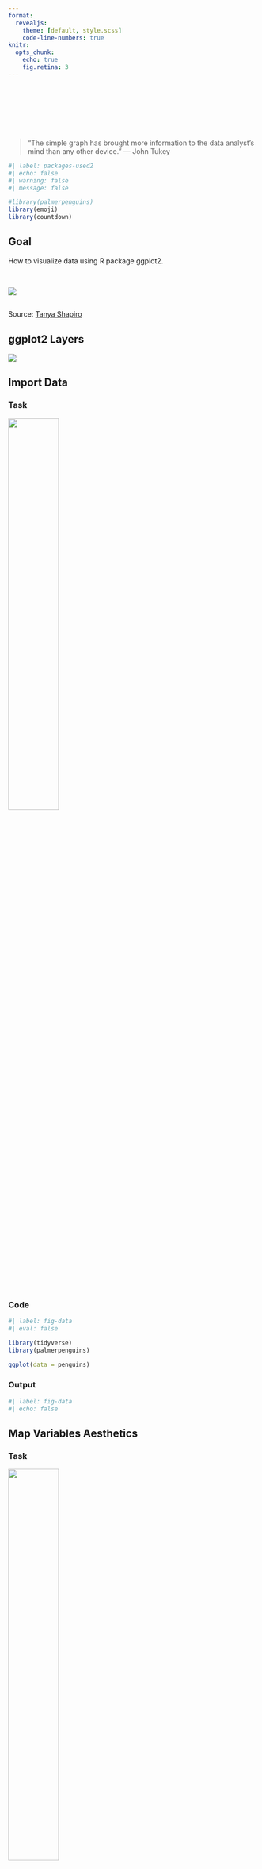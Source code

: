 ```yaml
---
format: 
  revealjs:
    theme: [default, style.scss]
    code-line-numbers: true
knitr:
  opts_chunk: 
    echo: true
    fig.retina: 3
---
```


#  {.inverse background-image="images/logo-ggplot.png" background-size="contain"}

##  {background-color="#"}

<br> <br> <br> <br>

> "The simple graph has brought more information to the data analyst's mind than any other device." --- John Tukey

```r
#| label: packages-used2
#| echo: false
#| warning: false
#| message: false

#library(palmerpenguins)
library(emoji)
library(countdown)
```

## Goal

How to visualize data using R package ggplot2.

<br>

![](https://r4ds.hadley.nz/data-visualize_files/figure-html/unnamed-chunk-7-1.png)

##  {background-image="images/cake-ggplot.png" background-size="contain"}

::: aside
[Source: [Tanya Shapiro](https://twitter.com/tanya_shapiro/status/1576935152575340544/photo/1)]{.small}
:::

##  {background-image="images/layer3d.png" background-size="contain" background-color="#000"}

## ggplot2 Layers {.center}

![](images/layer00.png)

## Import Data

::: panel-tabset
### Task

![](images/layer1.png){width="45%"}

### Code

```r
#| label: fig-data
#| eval: false

library(tidyverse)
library(palmerpenguins)

ggplot(data = penguins)
```

### Output

```r
#| label: fig-data
#| echo: false
```
:::

## Map Variables Aesthetics

::: panel-tabset
### Task

![](images/layer2.png){width="45%"}

### Code

```r
#| label: fig-var
#| eval: false
#| code-line-numbers: "2"

ggplot(data = penguins,
       mapping = aes(x = species))
```

### Output

```r
#| label: fig-var
#| echo: false
```
:::

## Add Geometric Shapes

::: panel-tabset
### Task

![](images/layer3.png){width="45%"}

### Code

```r
#| label: fig-geoms
#| eval: false
#| code-line-numbers: "3"

ggplot(data = penguins,
       mapping = aes(x = species)) +
  geom_bar()
```

### Output

```r
#| label: fig-geoms
#| echo: false
```
:::

## Key Components are:

<br>

1.  [data]{.rainbow-orange},

2.  A set of [aesthetic mappings]{.rainbow-orange} between variables in the data and visual properties, and

3.  At least one layer which describes how to render each observation. Layers are usually created with a [geom]{.rainbow-orange} function.

## `r emo::ji("brain")` YOUR TURN {.your-turn}

::: panel-tabset
### Task

```r
#| label: your-turn1
#| echo: false
```

### Answer

```r
#| label: your-turn1
#| eval: false
#| echo: true

ggplot(data = penguins,
       mapping = aes(x = island)) +
  geom_bar()
```
:::

```r
countdown(minutes = 5,
          play_sound = TRUE,
          top = "-5%", 
          font_size = "2em")
```

## Common Mistakes

-   Make sure that every `(` is matched with a `)` and every `"` is paired with another `"`.

-   Console shows no results but a `+` sign that means your code is incomplete and R is waiting for you to complete the code.

-   in ggplot `+` has to come at the end of the line, not the start

## "Fill" Color

::: panel-tabset
### Task

![](images/layer3.png){width="45%"}

### Code

```r
#| label: fig-fill-colr
#| eval: false
#| code-line-numbers: "3"

ggplot(data = penguins,
       mapping = aes(x = species)) +
  geom_bar(fill = "blue")
```

### Output

```r
#| label: fig-fill-colr
#| echo: false
```
:::

## "Fill" Colors

::: panel-tabset
### Task

![](images/layer3.png){width="45%"}

### Code

```r
#| label: fig-colrs
#| eval: false
#| code-line-numbers: "3"

ggplot(data = penguins,
       mapping = aes(x = species)) +
  geom_bar(fill = c("blue", "green", "yellow"))
```

### Output

```r
#| label: fig-colrs
#| echo: false
```
:::

## "Fill" & "Color" Colors

::: panel-tabset
### Task

![](images/layer3.png){width="45%"}

### Code

```r
#| label: fig-color-colr
#| eval: false
#| code-line-numbers: "4"

ggplot(data = penguins,
       mapping = aes(x = species)) +
  geom_bar(fill = c("blue", "green", "yellow"),
           color = "black")
```

### Output

```r
#| label: fig-color-colr
#| echo: false
```
:::

## `r emo::ji("brain")` YOUR TURN {.your-turn}

::: panel-tabset
### Task

```r
#| label: your-turn2
#| echo: false
```

### Answer

```r
#| label: your-turn2
#| eval: false
#| echo: true

ggplot(data = penguins,
       mapping = aes(x = island)) +
  geom_bar(fill = c("red", "yellow", "darkgreen"),
           color = "black")
```
:::

```r
countdown(minutes = 5,
          play_sound = TRUE,
          top = "-5%", 
          font_size = "2em")
```

## Know Your Data

<br>

```r
glimpse(penguins)
```

## Plot A Continuous Variable

::: panel-tabset
### Task

![](images/layer3.png){width="45%"}

### Code

```r
#| label: fig-cont-var
#| eval: false
#| code-line-numbers: "4,5"

# bill_length_mm is dbl type variable/column

ggplot(data = penguins,
       mapping = aes(x = bill_length_mm)) +
  geom_histogram()
```

### Output

```r
#| label: fig-cont-var
#| echo: false
```
:::

## `r emo::ji("brain")` YOUR TURN {.your-turn}

::: panel-tabset
### Task

```r
#| label: your-turn3
#| echo: false
```

### Answer

```r
#| label: your-turn3
#| eval: false
#| echo: true

ggplot(data = penguins,
       mapping = aes(x = bill_length_mm)) +
  geom_histogram(fill = "darkblue",
                 color = "white")
```
:::

```r
countdown(minutes = 5,
          play_sound = TRUE,
          top = "-5%", 
          font_size = "2em")
```

## Two Continuous Variables

::: panel-tabset
### Task

![](images/layer3.png){width="45%"}

### Code

```r
#| label: fig-cont-vars
#| eval: false
#| code-line-numbers: "2,3"

ggplot(data = penguins,
       mapping = aes(x = bill_length_mm, y = bill_depth_mm)) +
  geom_point()
```

### Output

```r
#| label: fig-cont-vars
#| echo: false
```
:::

## Geom Size

::: panel-tabset
### Task

```r
sizes <- expand.grid(size = (0:3) * 2, stroke = (0:3) * 2)
ggplot(sizes, aes(size, stroke, size = size, stroke = stroke)) + 
  geom_abline(slope = -1, intercept = 6, colour = "white", linewidth = 6) + 
  geom_point(shape = 21, fill = "red") +
  scale_size_identity()
```

### Code

```r
#| label: fig-geom-size
#| eval: false
#| code-line-numbers: "3"

ggplot(data = penguins,
       mapping = aes(x = bill_length_mm, y = bill_depth_mm)) +
  geom_point(size = 5)
```

### Output

```r
#| label: fig-geom-size
#| echo: false
```
:::

## Geom Shape

::: panel-tabset
### Task

```r
shapes <- data.frame(
  shape = c(0:19, 22, 21, 24, 23, 20),
  x = 0:24 %/% 5,
  y = -(0:24 %% 5)
)
ggplot(shapes, aes(x, y)) + 
  geom_point(aes(shape = shape), size = 5, fill = "red") +
  geom_text(aes(label = shape), hjust = 0, nudge_x = 0.15) +
  scale_shape_identity() +
  expand_limits(x = 4.1) +
  theme_void()
```

### Code

```r
#| label: fig-geom-shp
#| eval: false
#| code-line-numbers: "4"

ggplot(data = penguins,
       mapping = aes(x = bill_length_mm, y = bill_depth_mm)) +
  geom_point(size = 5,
             shape = 8)
```

### Output

```r
#| label: fig-geom-shp
#| echo: false
```
:::

## `r emo::ji("brain")` YOUR TURN {.your-turn}

::: panel-tabset
### Task

```r
#| label: your-turn4
#| echo: false
```

### Answer

```r
#| label: your-turn4
#| eval: false
#| echo: true

ggplot(data = penguins,
       mapping = aes(x = body_mass_g, y = flipper_length_mm)) +
  geom_point(size = 2, shape = 23, color = "red", fill = "gold")
```
:::

```r
countdown(minutes = 5,
          play_sound = TRUE,
          top = "-5%", 
          font_size = "2em")
```

## Plot A Factor & Factor

::: panel-tabset
### Task

Sometimes, we want to differentiate values of a factor/category variable on the basis of another factor/category variable.

### Code

```r
#| label: fig-fct-fct
#| eval: false
#| code-line-numbers: "4"

ggplot(data = penguins,
       mapping = aes(x = island)) +
  geom_bar(aes(fill = sex))
```

### Output

```r
#| label: fig-fct-fct
#| echo: false
```
:::

## Plot A Factor & Continuous

::: panel-tabset
### Task

Sometimes, we want to differentiate values from a continuous variable on the basis of factor/category variables.

### Code

```r
#| label: fig-fct-int
#| eval: false
#| code-line-numbers: "4"

ggplot(data = penguins,
       mapping = aes(x = bill_length_mm)) +
  geom_histogram(aes(fill = sex), color = "black")
```

### Output

```r
#| label: fig-fct-int
#| echo: false
```
:::

## A Factor & Two Cont.

::: panel-tabset
### Task

![](images/layer3.png){width="45%"}

### Code

```r
#| label: fig-fct-2cont
#| eval: false
#| code-line-numbers: "2,3"

ggplot(data = penguins,
       mapping = aes(x = bill_length_mm, y = bill_depth_mm)) +
  geom_point(aes(color = sex))
```

### Output

```r
#| label: fig-fct-2cont
#| echo: false
```
:::

## A Factor & Two Cont.

::: panel-tabset
### Task

![](images/layer3.png){width="45%"}

### Code

```r
#| label: fig-fct-2cont2
#| eval: false
#| code-line-numbers: "2,3"

ggplot(data = penguins,
       mapping = aes(x = bill_length_mm, y = bill_depth_mm)) +
  geom_point(aes(color = species))
```

### Output

```r
#| label: fig-fct-2cont2
#| echo: false
```
:::

## Write Labels

::: panel-tabset
### Task

-   Title of the plot

-   Subtitle of the plot with more information

-   Title of the x-axis

-   Title of the y-axis

### Code

```r
#| label: fig-lbs
#| eval: false
#| code-line-numbers: "4,9"

ggplot(data = penguins,
       mapping = aes(x = bill_length_mm, y = bill_depth_mm)) +
  geom_point(aes(color = species)) +
  labs(
    title = "The title of the plot",
    subtitle = "The subtitle of the plot",
    x = "Bill length (mm)",
    y = "Bill depth (mm)"
  )
```

### Output

```r
#| label: fig-lbs
#| echo: false
```
:::

## Different Shapes

::: panel-tabset
### Task

Each level of the factor/category can be shown using a different shape of different color.

### Code

```r
#| label: fig-fct-shps
#| eval: false
#| code-line-numbers: "2,3"

ggplot(data = penguins,
       mapping = aes(x = bill_length_mm, y = bill_depth_mm)) +
  geom_point(aes(color = species, shape = species)) +
  labs(
    title = "The title of the plot",
    subtitle = "The subtitle of the plot",
    x = "Bill length (mm)",
    y = "Bill depth (mm)"
  )
```

### Output

```r
#| label: fig-fct-shps
#| echo: false
```
:::

## Various Themes

::: panel-tabset
### Task

Source: [ggthemes](https://yutannihilation.github.io/allYourFigureAreBelongToUs/ggthemes/)

```r
library(ggthemes)
```

### Code

```r
#| label: fig-theme-eco
#| eval: false
#| code-line-numbers: "10"

ggplot(data = penguins,
       mapping = aes(x = bill_length_mm, y = bill_depth_mm)) +
  geom_point(aes(color = species, shape = species)) +
  labs(
    title = "The title of the plot",
    subtitle = "The subtitle of the plot",
    x = "Bill length (mm)",
    y = "Bill depth (mm)"
  ) +
  theme_economist()
```

### Output

```r
#| label: fig-theme-eco
#| echo: false
```
:::

## Various Themes

::: panel-tabset
### Task

Source: [ggthemes](https://yutannihilation.github.io/allYourFigureAreBelongToUs/ggthemes/)

```r
library(ggthemes)
```

### Code

```r
#| label: fig-theme-solar
#| eval: false
#| code-line-numbers: "10"

ggplot(data = penguins,
       mapping = aes(x = bill_length_mm, y = bill_depth_mm)) +
  geom_point(aes(color = species, shape = species)) +
  labs(
    title = "The title of the plot",
    subtitle = "The subtitle of the plot",
    x = "Bill length (mm)",
    y = "Bill depth (mm)"
  ) +
  theme_solarized_2()
```

### Output

```r
#| label: fig-theme-solar
#| echo: false
```
:::

## Various Themes

::: panel-tabset
### Task

Source: [ggthemes](https://yutannihilation.github.io/allYourFigureAreBelongToUs/ggthemes/)

```r
library(ggthemes)
```

### Code

```r
#| label: fig-theme-tufte
#| eval: false
#| code-line-numbers: "10"

ggplot(data = penguins,
       mapping = aes(x = bill_length_mm, y = bill_depth_mm)) +
  geom_point(aes(color = species, shape = species)) +
  labs(
    title = "The title of the plot",
    subtitle = "The subtitle of the plot",
    x = "Bill length (mm)",
    y = "Bill depth (mm)"
  ) +
  theme_tufte()
```

### Output

```r
#| label: fig-theme-tufte
#| echo: false
```
:::

## Various Themes

::: panel-tabset
### Task

Source: [ggthemes](https://yutannihilation.github.io/allYourFigureAreBelongToUs/ggthemes/)

```r
library(ggthemes)
```

### Code

```r
#| label: fig-theme-clean
#| eval: false
#| code-line-numbers: "10"

ggplot(data = penguins,
       mapping = aes(x = bill_length_mm, y = bill_depth_mm)) +
  geom_point(aes(color = species, shape = species)) +
  labs(
    title = "The title of the plot",
    subtitle = "The subtitle of the plot",
    x = "Bill length (mm)",
    y = "Bill depth (mm)"
  ) +
  theme_clean()
```

### Output

```r
#| label: fig-theme-clean
#| echo: false
```
:::

## Color Palette {.center}

![](https://r-graph-gallery.com/38-rcolorbrewers-palettes_files/figure-html/thecode-1.png)

## Color Palette

::: panel-tabset
### Task

R package `ggthemes` have function to use color scheme for colorblindness. [Know more](https://rdrr.io/cran/ggthemes/man/colorblind.html)

### Code

```r
#| label: fig-col-blind
#| eval: false
#| code-line-numbers: "11"

ggplot(data = penguins,
       mapping = aes(x = bill_length_mm, y = bill_depth_mm)) +
  geom_point(aes(color = species, shape = species)) +
  labs(
    title = "The title of the plot",
    subtitle = "The subtitle of the plot",
    x = "Bill length (mm)",
    y = "Bill depth (mm)"
  ) +
  theme_clean() +
  scale_color_colorblind()
```

### Output

```r
#| label: fig-col-blind
#| echo: false
```
:::

## Color Palette

::: panel-tabset
### Task

```r
library(RColorBrewer)
```

### Code

```r
#| label: fig-col-palt
#| eval: false
#| code-line-numbers: "11"

ggplot(data = penguins,
       mapping = aes(x = bill_length_mm, y = bill_depth_mm)) +
  geom_point(aes(color = species, shape = species)) +
  labs(
    title = "The title of the plot",
    subtitle = "The subtitle of the plot",
    x = "Bill length (mm)",
    y = "Bill depth (mm)"
  ) +
  theme_clean() +
  scale_color_brewer(palette = "Dark2")
```

### Output

```r
#| label: fig-col-palt
#| echo: false
```
:::

## Color Palette

::: panel-tabset
### Task

```r
library(wesanderson)

names(wes_palettes)
```

### Code

```r
#| label: fig-col-wes
#| eval: false
#| code-line-numbers: "11"

ggplot(data = penguins,
       mapping = aes(x = bill_length_mm, y = bill_depth_mm)) +
  geom_point(aes(color = species, shape = species)) +
  labs(
    title = "The title of the plot",
    subtitle = "The subtitle of the plot",
    x = "Bill length (mm)",
    y = "Bill depth (mm)"
  ) +
  theme_clean() +
  scale_color_manual(values = wes_palette("BottleRocket2", n = 3))
```

### Output

```r
#| label: fig-col-wes
#| echo: false
```
:::

## Export Plot

::: panel-tabset
### Task

Export/save plot as pdf, jpg or png file.

### Code

```r
#| label: fig-save
#| eval: false
#| code-line-numbers: "13"

ggplot(data = penguins,
       mapping = aes(x = bill_length_mm, y = bill_depth_mm)) +
  geom_point(aes(color = species, shape = species)) +
  labs(
    title = "The title of the plot",
    subtitle = "The subtitle of the plot",
    x = "Bill length (mm)",
    y = "Bill depth (mm)"
  ) +
  theme_clean() +
  scale_color_manual(values = wes_palette("BottleRocket2", n = 3))

ggsave("penguins-plot.pdf")
```

### Output

```r
#| label: fig-save
#| echo: false
```
:::

##  {.center}

[🧑🏽‍💻👨🏽‍💻<br>Question & Answer]{.r-fit-text}
